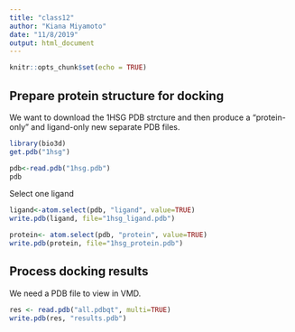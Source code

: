 ```yaml
---
title: "class12"
author: "Kiana Miyamoto"
date: "11/8/2019"
output: html_document
---
```


```r
knitr::opts_chunk$set(echo = TRUE)
```

## Prepare protein structure for docking

We want to download the 1HSG PDB strcture and then produce a "protein-only" and ligand-only new separate PDB files.
```r
library(bio3d)
get.pdb("1hsg")
```

```r
pdb<-read.pdb("1hsg.pdb")
pdb
```
Select one ligand
```r
ligand<-atom.select(pdb, "ligand", value=TRUE)
write.pdb(ligand, file="1hsg_ligand.pdb")
```

```r
protein<- atom.select(pdb, "protein", value=TRUE)
write.pdb(protein, file="1hsg_protein.pdb")
```
## Process docking results
We need a PDB file to view in VMD.

```r
res <- read.pdb("all.pdbqt", multi=TRUE)
write.pdb(res, "results.pdb")
```

